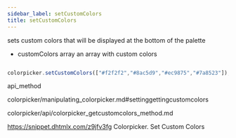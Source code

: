 ```yaml
---
sidebar_label: setCustomColors
title: setCustomColors
---
```



          


<Short>
 sets custom colors that will be displayed at the bottom of the palette



</Short>



- customColors    array    an array with custom colors



~~~js

colorpicker.setCustomColors(["#f2f2f2","#8ac5d9","#ec9875","#7a8523"]);


~~~
 api_method

<Descr>



</Descr>


 colorpicker/manipulating_colorpicker.md#settinggettingcustomcolors


colorpicker/api/colorpicker_getcustomcolors_method.md


https://snippet.dhtmlx.com/z9jfv3fg	Colorpicker. Set Custom Colors




